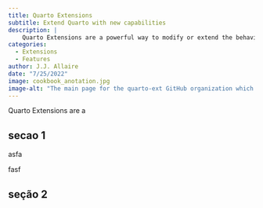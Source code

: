 ```yaml
---
title: Quarto Extensions
subtitle: Extend Quarto with new capabilities
description: | 
    Quarto Extensions are a powerful way to modify or extend the behavior of Quarto, and can be created and distributed by anyone. Extension types include filters, shortcodes, and custom formats.
categories:
  - Extensions
  - Features
author: J.J. Allaire
date: "7/25/2022"
image: cookbook_anotation.jpg
image-alt: "The main page for the quarto-ext GitHub organization which lists extensions published by the Quarto core team."
---
```


Quarto Extensions are a


## secao 1

asfa

fasf


## seção 2